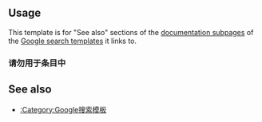 {{Documentation subpage}}
<!-- PLEASE ADD CATEGORIES AND INTERWIKIS AT THE BOTTOM OF THIS PAGE -->

== Usage ==
This template is for "See also" sections of the [[Wikipedia:模板文件頁模式|documentation subpages]] of the [[:Category:Google模板|Google search templates]] it links to. 

=== 请勿用于条目中 ===
{{Warning|Do not use this template in [[WP:WIAA|articles]] (as Google search links [[WP:EL#Links normally to be avoided|are not appropriate in articles]]).}}

== See also ==
* [[:Category:Google搜索模板]]

<includeonly>{{Sandbox other||<!-- CATEGORIES AND INTERWIKIS HERE, THANKS -->
[[Category:Google模板]]
[[Category:文档共用内容模板]]
[[Category:Google搜索模板|Google search templates]]
}}</includeonly>